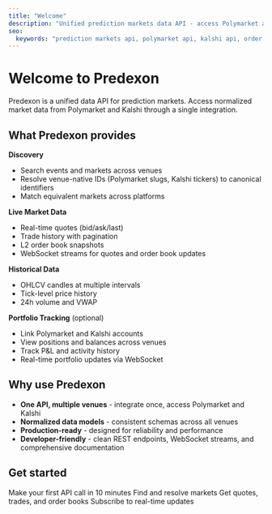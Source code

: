 ```yaml
---
title: "Welcome"
description: "Unified prediction markets data API - access Polymarket and Kalshi with one schema."
seo:
  keywords: "prediction markets api, polymarket api, kalshi api, order book api, quotes api, ohlcv, tick data, sports prediction markets"
---
```


# Welcome to Predexon

Predexon is a unified data API for prediction markets. Access normalized market data from Polymarket and Kalshi through a single integration.

## What Predexon provides

**Discovery**
- Search events and markets across venues
- Resolve venue-native IDs (Polymarket slugs, Kalshi tickers) to canonical identifiers
- Match equivalent markets across platforms

**Live Market Data**
- Real-time quotes (bid/ask/last)
- Trade history with pagination
- L2 order book snapshots
- WebSocket streams for quotes and order book updates

**Historical Data**
- OHLCV candles at multiple intervals
- Tick-level price history
- 24h volume and VWAP

**Portfolio Tracking** (optional)
- Link Polymarket and Kalshi accounts
- View positions and balances across venues
- Track P&L and activity history
- Real-time portfolio updates via WebSocket

## Why use Predexon

- **One API, multiple venues** - integrate once, access Polymarket and Kalshi
- **Normalized data models** - consistent schemas across all venues
- **Production-ready** - designed for reliability and performance
- **Developer-friendly** - clean REST endpoints, WebSocket streams, and comprehensive documentation

## Get started

<CardGroup cols={2}>
  <Card title="Quickstart" icon="rocket" href="/quickstart">
    Make your first API call in 10 minutes
  </Card>
  <Card title="Discovery API" icon="magnifying-glass" href="/pages/discovery/overview">
    Find and resolve markets
  </Card>
  <Card title="Live Data API" icon="chart-line" href="/pages/live-data/overview">
    Get quotes, trades, and order books
  </Card>
  <Card title="WebSocket Streams" icon="tower-broadcast" href="/pages/live-data/stream-quotes">
    Subscribe to real-time updates
  </Card>
</CardGroup>
